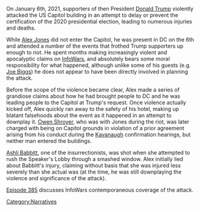 {{ExternalRedirect}}

On January 6th, 2021, supporters of then President [[Donald Trump]] violently attacked the US Capitol building in an attempt to delay or prevent the certification of the 2020 presidential election, leading to numerous injuries and deaths.

While [[Alex Jones]] did not enter the Capitol, he was present in DC on the 6th and attended a number of the events that frothed Trump supporters up enough to riot. He spent months making increasingly violent and apocalyptic claims on [[InfoWars]], and absolutely bears some moral responsibility for what happened, although unlike some of his guests (e.g. [[Joe Biggs]]) he does not appear to have been directly involved in planning the attack.

Before the scope of the violence became clear, Alex made a series of grandiose claims about how he had brought people to DC and he was leading people to the Capitol at Trump's request. Once violence actually kicked off, Alex quickly ran away to the safety of his hotel, making up blatant falsehoods about the event as it happened in an attempt to downplay it. [[Owen Shroyer]], who was with Jones during the riot, was later charged with being on Capitol grounds in violation of a prior agreement arising from his conduct during the [[Brett Kavanaugh|Kavanaugh]] confirmation hearings, but neither man entered the buildings.

[[Ashli Babbitt]], one of the insurrectionists, was shot when she attempted to rush the Speaker's Lobby through a smashed window. Alex initially lied about Babbitt's injury, claiming without basis that she was injured less severely than she actual was (at the time, he was still downplaying the violence and significance of the attack).

[[385: January 6, 2020|Episode 385]] discusses InfoWars contemporaneous coverage of the attack.

[[Category:Narratives]]
